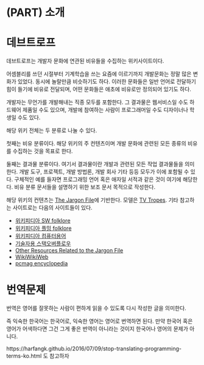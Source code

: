 # (PART) 소개 {-}

# 데브트로프 {-}

데브트로프는 개발자 문화에 연관된 비유들을 수집하는 위키사이트이다.

어셈블리를 쓰던 시절부터 기계학습을 쓰는 요즘에 이르기까지 개발문화는 정말 많은 변화가 있었다. 동시에 놀랄만큼 비슷하기도 하다. 이러한 문화들은 일반 언어로 전달하기 힘이 들기에 비유로 전달되며, 어떤 문화들은 애초에 비유로만 정의되어 있기도 하다.

개발자는 무언가를 개발해내는 직종 모두를 포함한다. 그 결과물은 웹서비스일 수도 하드웨어 제품일 수도 있으며, 개발에 참여하는 사람이 프로그래머일 수도 디자이너나 학생일 수도 있다.

해당 위키 전체는 두 분류로 나눌 수 있다.

첫째는 비유 분류이다. 해당 위키의 주 컨텐츠이며 개발 문화에 관련된 모든 종류의 비유를 수집하는 것을 목표로 한다.

둘째는 결과물 분류이다. 여기서 결과물이란 개발과 관련된 모든 작업 결과물들을 의미한다. 개발 도구, 프로젝트, 개발 방법론, 개발 회사 기타 등등 모두가 이에 포함될 수 있다. 구체적인 예를 들자면 프로그래밍 언어 혹은 애자일 서적과 같은 것이 여기에 해당한다. 비유 분류 문서들을 설명하기 위한 보조 문서 목적으로 작성한다.

해당 위키의 컨텐츠는 [The Jargon File](http://catb.org/jargon/html/)에 기반한다. 모델은 [TV Tropes](http://tvtropes.org/). 기타 참고하는 사이트로는 다음의 사이트들이 있다.

* [위키피디아 SW folklore](https://en.wikipedia.org/wiki/Category:Software_engineering_folklore)
* [위키피디아 플밍 folklore ](https://en.wikipedia.org/wiki/Category:Computer_programming_folklore)
* [위키피디아 컴퓨터용어](https://en.wikipedia.org/wiki/Category:Computing_terminology)
* [기술자용 스택오버플로우](http://softwareengineering.stackexchange.com/questions/tagged/history)
* [Other Resources Related to the Jargon File](http://catb.org/jargon/related.html)
* [WikiWikiWeb](#WikiWikiWeb)
* [pcmag encyclopedia](http://www.pcmag.com/encyclopedia)

# 번역문제 {-}
번역은 영어를 잘못하는 사람이 편하게 읽을 수 있도록 다시 작성한 글을 의미한다.

즉 익숙한 한국어는 한국어로, 익숙한 영어는 영어로 번역하면 된다.
만약 한국어 혹은 영어가 어색하다면 그건 그게 좋은 번역이 아니라는 것이지 한국어나 영어의 문제가 아니다.

https://harfangk.github.io/2016/07/09/stop-translating-programming-terms-ko.html 도 참고하자
